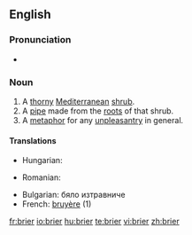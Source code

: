 ==English==

===Pronunciation===
* {{IPA|/ˈbraɪə/}} {{SAMPA|/br\`ai3r\`/}}

===Noun===
{{en-noun}}

# A [[thorny]] [[Mediterranean]] [[shrub]].
# A [[pipe]] made from the [[root]]s of that shrub.
# A [[metaphor]] for any [[unpleasantry]] in general.

====Translations====
{{trans-top|A thorny Mediterranean shrub}}
* Hungarian: {{t|hu|tüskebokor}}
{{trans-mid}}
* Romanian: {{t-|ro|mărăcine}}
{{trans-bottom}}

{{trans-top|A pipe made from the roots of that shrub}}
{{trans-mid}}
{{trans-bottom}}

{{trans-top|A metaphor for any unpleasantry in general}}
{{trans-mid}}
{{trans-bottom}}

{{checktrans-top}}
* Bulgarian: бяло изтравниче
* French: [[bruyère]] {{f}} (1)
{{trans-bottom}}

[[fr:brier]]
[[io:brier]]
[[hu:brier]]
[[te:brier]]
[[vi:brier]]
[[zh:brier]]